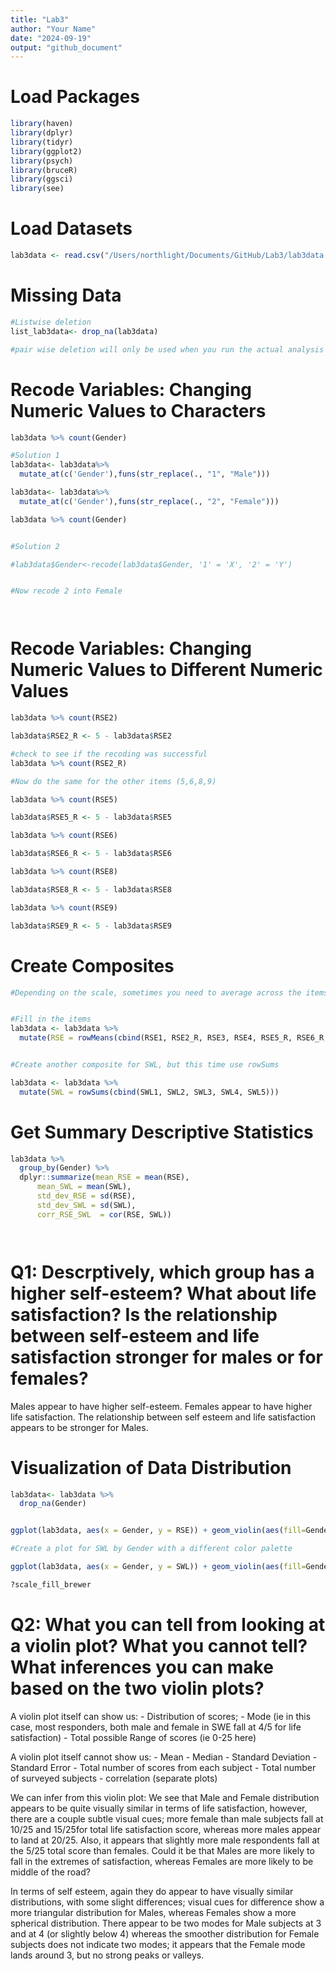 ```yaml
---
title: "Lab3"
author: "Your Name"
date: "2024-09-19"
output: "github_document"
---
```


# Load Packages
```r
library(haven)
library(dplyr)
library(tidyr)
library(ggplot2)
library(psych)
library(bruceR)
library(ggsci)
library(see)

```

# Load Datasets
```r

lab3data <- read.csv("/Users/northlight/Documents/GitHub/Lab3/lab3data.csv")

```


# Missing Data
```r

#Listwise deletion
list_lab3data<- drop_na(lab3data)

#pair wise deletion will only be used when you run the actual analysis using "na.rm = TRUE"

```

# Recode Variables: Changing Numeric Values to Characters
```r

lab3data %>% count(Gender)

#Solution 1
lab3data<- lab3data%>%
  mutate_at(c('Gender'),funs(str_replace(., "1", "Male")))

lab3data<- lab3data%>%
  mutate_at(c('Gender'),funs(str_replace(., "2", "Female")))

lab3data %>% count(Gender)


#Solution 2

#lab3data$Gender<-recode(lab3data$Gender, '1' = 'X', '2' = 'Y')


#Now recode 2 into Female




```

# Recode Variables: Changing Numeric Values to Different Numeric Values
```r

lab3data %>% count(RSE2)

lab3data$RSE2_R <- 5 - lab3data$RSE2

#check to see if the recoding was successful
lab3data %>% count(RSE2_R)

#Now do the same for the other items (5,6,8,9)

lab3data %>% count(RSE5)

lab3data$RSE5_R <- 5 - lab3data$RSE5

lab3data %>% count(RSE6)

lab3data$RSE6_R <- 5 - lab3data$RSE6

lab3data %>% count(RSE8)

lab3data$RSE8_R <- 5 - lab3data$RSE8

lab3data %>% count(RSE9)

lab3data$RSE9_R <- 5 - lab3data$RSE9

```


# Create Composites
```r

#Depending on the scale, sometimes you need to average across the items, other times you might need to sum 


#Fill in the items
lab3data <- lab3data %>%
  mutate(RSE = rowMeans(cbind(RSE1, RSE2_R, RSE3, RSE4, RSE5_R, RSE6_R, RSE7, RSE8_R, RSE9_R, RSE10)))


#Create another composite for SWL, but this time use rowSums

lab3data <- lab3data %>%
  mutate(SWL = rowSums(cbind(SWL1, SWL2, SWL3, SWL4, SWL5)))


```


# Get Summary Descriptive Statistics
```r

lab3data %>% 
  group_by(Gender) %>%
  dplyr::summarize(mean_RSE = mean(RSE), 
      mean_SWL = mean(SWL),
      std_dev_RSE = sd(RSE),
      std_dev_SWL = sd(SWL),
      corr_RSE_SWL  = cor(RSE, SWL))




```

# Q1: Descrptively, which group has a higher self-esteem? What about life satisfaction? Is the relationship between self-esteem and life satisfaction stronger for males or for females? 

Males appear to have higher self-esteem. 
Females appear to have higher life satisfaction. 
The relationship between self esteem and life satisfaction appears to be stronger for Males. 

# Visualization of Data Distribution
```r

lab3data<- lab3data %>%
  drop_na(Gender)


ggplot(lab3data, aes(x = Gender, y = RSE)) + geom_violin(aes(fill=Gender)) + scale_fill_simpsons() + theme_modern()

#Create a plot for SWL by Gender with a different color palette

ggplot(lab3data, aes(x = Gender, y = SWL)) + geom_violin(aes(fill=Gender)) + scale_fill_tron() + theme_modern()

?scale_fill_brewer

```

# Q2: What you can tell from looking at a violin plot? What you cannot tell? What inferences you can make based on the two violin plots? 

A violin plot itself can show us: 
- Distribution of scores; 
- Mode (ie in this case, most responders, both male and female in SWE fall at 4/5 for life satisfaction) 
- Total possible Range of scores (ie 0-25 here)

A violin plot itself cannot show us: 
- Mean
- Median
- Standard Deviation
- Standard Error 
- Total number of scores from each subject 
- Total number of surveyed subjects
- correlation (separate plots)

We can infer from this violin plot: 
We see that Male and Female distribution appears to be quite visually similar in terms of life satisfaction, however, there are a couple subtle visual cues; more female than male subjects fall at 10/25 and 15/25for total life satisfaction score, whereas more males appear to land at 20/25. Also, it appears that slightly more male respondents fall at the 5/25 total score than females. Could it be that Males are more likely to fall in the extremes of satisfaction, whereas Females are more likely to be middle of the road? 

In terms of self esteem, again they do appear to have visually similar distributions, with some slight differences; visual cues for difference show a more triangular distribution for Males, whereas Females show a more spherical distribution. There appear to be two modes for Male subjects at 3 and at 4 (or slightly below 4) whereas the smoother distribution for Female subjects does not indicate two modes; it appears that the Female mode lands around 3, but no strong peaks or valleys.
